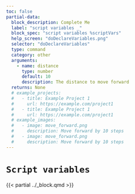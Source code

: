 ```yaml
---
toc: false
partial-data:
  block_description: Complete Me
  label: "script variables _"
  block_spec: "script variables %scriptVars"
  help_screen: "doDeclareVariables.png"
  selector: "doDeclareVariables"
  type: command
  category: other
  arguments:
    - name: distance
      type: number
      default: 10
      description: The distance to move forward
  returns: None
  # example_projects:
  #   - title: Example Project 1
  #     url: https://example.com/project1
  #   - title: Example Project 1
  #     url: https://example.com/project1
  # example_images:
  #   - image: move_forward.png
  #     description: Move forward by 10 steps
  #   - image: move_forward.png
  #     description: Move forward by 10 steps
---
```


# `Script variables` { .unnumbered }

{{< partial ../_block.qmd >}}
